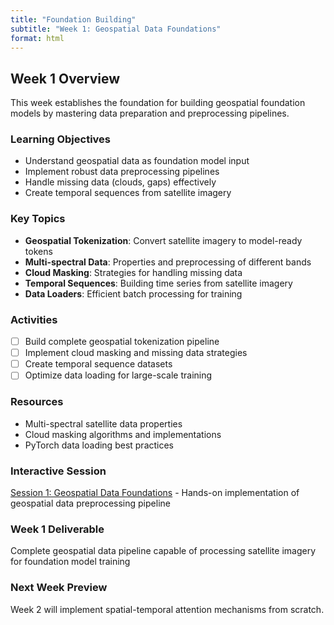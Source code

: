 ```yaml
---
title: "Foundation Building"
subtitle: "Week 1: Geospatial Data Foundations"
format: html
---
```


## Week 1 Overview

This week establishes the foundation for building geospatial foundation models by mastering data preparation and preprocessing pipelines.

### Learning Objectives
- Understand geospatial data as foundation model input
- Implement robust data preprocessing pipelines
- Handle missing data (clouds, gaps) effectively
- Create temporal sequences from satellite imagery

### Key Topics
- **Geospatial Tokenization**: Convert satellite imagery to model-ready tokens
- **Multi-spectral Data**: Properties and preprocessing of different bands
- **Cloud Masking**: Strategies for handling missing data
- **Temporal Sequences**: Building time series from satellite imagery
- **Data Loaders**: Efficient batch processing for training

### Activities
- [ ] Build complete geospatial tokenization pipeline
- [ ] Implement cloud masking and missing data strategies
- [ ] Create temporal sequence datasets
- [ ] Optimize data loading for large-scale training

### Resources
- Multi-spectral satellite data properties
- Cloud masking algorithms and implementations
- PyTorch data loading best practices

### Interactive Session
[Session 1: Geospatial Data Foundations](weekly-sessions/session1_data_foundations.qmd) - Hands-on implementation of geospatial data preprocessing pipeline

### **Week 1 Deliverable**
Complete geospatial data pipeline capable of processing satellite imagery for foundation model training

### Next Week Preview
Week 2 will implement spatial-temporal attention mechanisms from scratch.